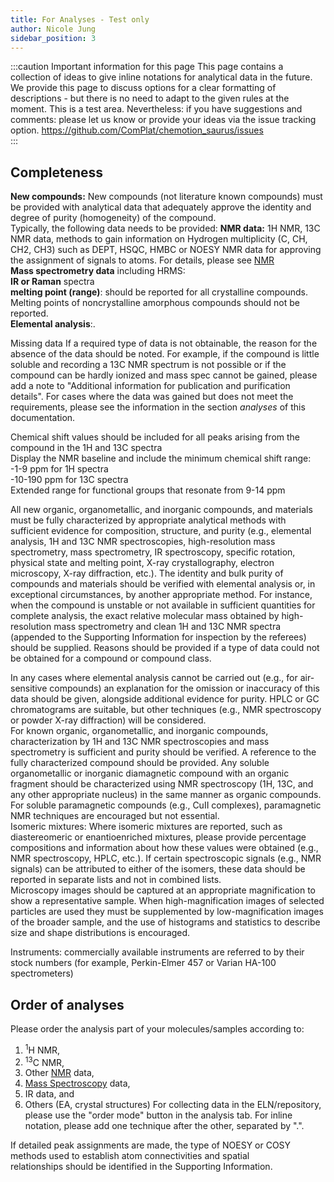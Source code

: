```yaml
---
title: For Analyses - Test only
author: Nicole Jung
sidebar_position: 3
---
```


:::caution Important information for this page
This page contains a collection of ideas to give inline notations for analytical data in the future. We provide this page to discuss options for a clear formatting of descriptions - but there is no need to adapt to the given rules at the moment. This is a test area. Nevertheless: if you have suggestions and comments: please let us know or provide your ideas via the issue tracking option.
https://github.com/ComPlat/chemotion_saurus/issues  
:::

## Completeness

**New compounds:** New compounds (not literature known compounds) must be provided with analytical data that adequately approve the identity and degree of purity (homogeneity) of the compound. <br />
Typically, the following data needs to be provided: 
**NMR data:** 1H NMR, 13C NMR data, methods to gain information on Hydrogen multiplicity (C, CH, CH2, CH3) such as DEPT, HSQC, HMBC or NOESY NMR data for approving the assignment of signals to atoms. For details, please see [NMR](analysis_test/nmr) <br />
**Mass spectrometry data** including HRMS: <br />
**IR or Raman** spectra <br />
**melting point (range)**: should be reported for all crystalline compounds. Melting points of noncrystalline amorphous compounds should not be reported. <br />
**Elemental analysis**:.<br />


Missing data
If a required type of data is not obtainable, the reason for the absence of the data should be noted. For example, if the compound is little soluble and recording a 13C NMR spectrum is not possible or if the compound can be hardly ionized and mass spec cannot be gained, please add a note to "Additional information for publication and purification details". For cases where the data was gained but does not meet the requirements, please see the information in the section <i>analyses</i> of this documentation. <br />


Chemical shift values should be included for all peaks arising from the compound in the 1H and 13C spectra <br />
Display the NMR baseline and include the minimum chemical shift range: <br />
-1-9 ppm for 1H spectra <br />
-10-190 ppm for 13C spectra <br />
Extended range for functional groups that resonate from 9-14 ppm <br />


All new organic, organometallic, and inorganic compounds, and materials must be fully characterized by appropriate analytical methods with sufficient evidence for composition, structure, and purity (e.g., elemental analysis, 1H and 13C NMR spectroscopies, high-resolution mass spectrometry, mass spectrometry, IR spectroscopy, specific rotation, physical state and melting point, X-ray crystallography, electron microscopy, X-ray diffraction, etc.). The identity and bulk purity of compounds and materials should be verified with elemental analysis or, in exceptional circumstances, by another appropriate method. For instance, when the compound is unstable or not available in sufficient quantities for complete analysis, the exact relative molecular mass obtained by high-resolution mass spectrometry and clean 1H and 13C NMR spectra (appended to the Supporting Information for inspection by the referees) should be supplied. Reasons should be provided if a type of data could not be obtained for a compound or compound class.<br />

In any cases where elemental analysis cannot be carried out (e.g., for air-sensitive compounds) an explanation for the omission or inaccuracy of this data should be given, alongside additional evidence for purity. HPLC or GC chromatograms are suitable, but other techniques (e.g., NMR spectroscopy or powder X-ray diffraction) will be considered.<br />
For known organic, organometallic, and inorganic compounds, characterization by 1H and 13C NMR spectroscopies and mass spectrometry is sufficient and purity should be verified. A reference to the fully characterized compound should be provided. Any soluble organometallic or inorganic diamagnetic compound with an organic fragment should be characterized using NMR spectroscopy (1H, 13C, and any other appropriate nucleus) in the same manner as organic compounds. For soluble paramagnetic compounds (e.g., CuII complexes), paramagnetic NMR techniques are encouraged but not essential.<br />
Isomeric mixtures: Where isomeric mixtures are reported, such as diastereomeric or enantioenriched mixtures, please provide percentage compositions and information about how these values were obtained (e.g., NMR spectroscopy, HPLC, etc.). If certain spectroscopic signals (e.g., NMR signals) can be attributed to either of the isomers, these data should be reported in separate lists and not in combined lists.<br />
Microscopy images should be captured at an appropriate magnification to show a representative sample. When high-magnification images of selected particles are used they must be supplemented by low-magnification images of the broader sample, and the use of histograms and statistics to describe size and shape distributions is encouraged.<br />


Instruments: commercially available instruments are referred to by their stock numbers (for example, Perkin-Elmer 457 or Varian HA-100 spectrometers)

## Order of analyses

Please order the analysis part of your molecules/samples according to:

1. <sup>1</sup>H NMR,
2. <sup>13</sup>C NMR,
3. Other [NMR](analysis_test/nmr) data,
4. [Mass Spectroscopy](analysis_test/ms) data,
5. IR data, and
6. Others (EA, crystal structures)
   For collecting data in the ELN/repository, please use the "order mode" button in the analysis tab. For inline notation, please add one technique after the other, separated by ".".

If detailed peak assignments are made, the type of NOESY or COSY methods used to establish atom connectivities and spatial <br />relationships should be identified in the Supporting Information. 
